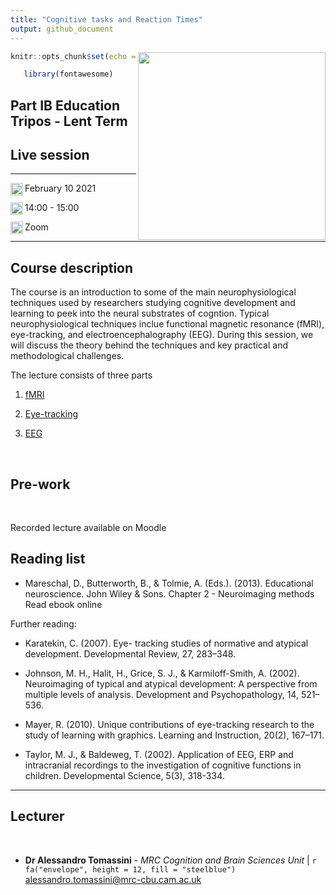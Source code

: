 ```yaml
---
title: "Cognitive tasks and Reaction Times"
output: github_document
---
```


```{=html}
<img src="https://github.com/ale-tom/Open_Science_Course-MPhil_BTN/blob/main/Pictures/logo_uni.jpg" align="right" width = "300"   class="logo"/>
```
```r
knitr::opts_chunk$set(echo = TRUE)

```
```r
   library(fontawesome)
```

## Part IB Education Tripos - Lent Term
## Live session 

------------------------------------------------------------------------

```{=html}
<img src="https://img.icons8.com/ios/250/000000/calendar.png" align="left" width = "20"   class="logo"/>
```

February 10 2021
 
```{=html}
<img src="https://img.icons8.com/ios/250/000000/clock.png" align="left" width = "20"   class="logo"/>
```  

  14:00 - 15:00
 
```{=html}
<img src="https://img.icons8.com/ios/250/000000/marker.png" align="left" width = "20"   class="logo"/>
```

  Zoom


------------------------------------------------------------------------

## Course description
The course is an introduction to some of the main neurophysiological techniques  used by researchers studying cognitive development and learning to peek into the neural substrates of cogntion. Typical neurophysiological techniques inclue functional magnetic resonance (fMRI), eye-tracking, and electroencephalography (EEG). During this session, we will discuss the theory behind the techniques and key practical and methodological challenges.

The lecture consists of three parts

1. [fMRI](https://ale-tom.github.io/Lecture_Neurophysiological_Measures_of_Cognition/Part1_fMRI_slides.html)

2. [Eye-tracking](https://ale-tom.github.io/Lecture_Neurophysiological_Measures_of_Cognition/Part2_Eye_Tracking_slides.html)

3. [EEG](https://ale-tom.github.io/Lecture_Neurophysiological_Measures_of_Cognition/Part3_EEG_slides.html) 


 

## Pre-work

 

Recorded lecture available on Moodle
 

## Reading list

* Mareschal, D., Butterworth, B., & Tolmie, A. (Eds.). (2013). Educational neuroscience. John Wiley & Sons. Chapter 2 - Neuroimaging methods
Read ebook online

Further reading:

* Karatekin, C. (2007). Eye- tracking studies of normative and atypical development. Developmental Review, 27, 283–348.

* Johnson, M. H., Halit, H., Grice, S. J., & Karmiloff-Smith, A. (2002). Neuroimaging of typical and atypical development: A perspective from multiple levels of analysis. Development and Psychopathology, 14, 521–536.

* Mayer, R. (2010). Unique contributions of eye-tracking research to the study of learning with graphics. Learning and Instruction, 20(2), 167–171.

* Taylor, M. J., & Baldeweg, T. (2002). Application of EEG, ERP and intracranial recordings to the investigation of cognitive functions in children. Developmental Science, 5(3), 318-334.

------------------------------------------------------------------------

## Lecturer

 

-   **Dr Alessandro Tomassini** - *MRC Cognition and Brain Sciences Unit* \|  `r fa("envelope", height = 12, fill = "steelblue")`  [alessandro.tomassini\@mrc-cbu.cam.ac.uk](mailto:alessandro.tomassini@mrc-cbu.cam.ac.uk)

 

 
